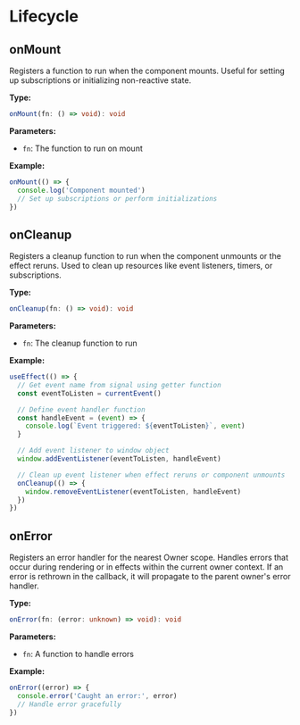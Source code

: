 # Lifecycle

## onMount

Registers a function to run when the component mounts. Useful for setting up subscriptions or initializing non-reactive state.

**Type:**

```ts
onMount(fn: () => void): void
```

**Parameters:**

- `fn`: The function to run on mount

**Example:**

```jsx
onMount(() => {
  console.log('Component mounted')
  // Set up subscriptions or perform initializations
})
```

## onCleanup

Registers a cleanup function to run when the component unmounts or the effect reruns. Used to clean up resources like event listeners, timers, or subscriptions.

**Type:**

```ts
onCleanup(fn: () => void): void
```

**Parameters:**

- `fn`: The cleanup function to run

**Example:**

```jsx
useEffect(() => {
  // Get event name from signal using getter function
  const eventToListen = currentEvent()

  // Define event handler function
  const handleEvent = (event) => {
    console.log(`Event triggered: ${eventToListen}`, event)
  }

  // Add event listener to window object
  window.addEventListener(eventToListen, handleEvent)

  // Clean up event listener when effect reruns or component unmounts
  onCleanup(() => {
    window.removeEventListener(eventToListen, handleEvent)
  })
})
```

## onError

Registers an error handler for the nearest Owner scope. Handles errors that occur during rendering or in effects within the current owner context. If an error is rethrown in the callback, it will propagate to the parent owner's error handler.

**Type:**

```ts
onError(fn: (error: unknown) => void): void
```

**Parameters:**

- `fn`: A function to handle errors

**Example:**

```jsx
onError((error) => {
  console.error('Caught an error:', error)
  // Handle error gracefully
})
```
